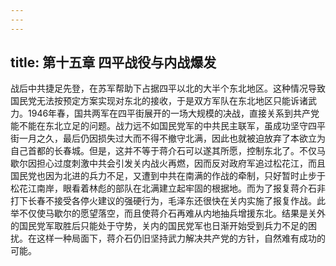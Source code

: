 ```yaml
---
---
---
```

title: 第十五章 四平战役与内战爆发
---




战后中共捷足先登，在苏军帮助下占据四平以北的大半个东北地区。这种情况导致国民党无法按预定方案实现对东北的接收，于是双方军队在东北地区只能诉诸武力。1946年春，国共两军在四平街展开的一场大规模的决战，直接关系到共产党能不能在东北立足的问题。战力远不如国民党军的中共民主联军，虽成功坚守四平街一月之久，最后仍因损失过大而不得不撤守北满，因此也就被迫放弃了本欲立为自己首都的长春城。但是，这并不等于蒋介石可以遂其所愿，控制东北了。不仅马歇尔因担心过度刺激中共会引发关内战火再燃，因而反对政府军追过松花江，而且国民党也因为北进的兵力不足，又遭到中共在南满的作战的牵制，只好暂时止步于松花江南岸，眼看着林彪的部队在北满建立起牢固的根据地。而为了报复蒋介石非打下长春不接受各停火建议的强硬行为，毛泽东还很快在关内实施了报复作战。此举不仅使马歇尔的愿望落空，而且使蒋介石再难从内地抽兵增援东北。结果是关外的国民党军取胜后只能处于守势，关内的国民党军也日渐开始受到兵力不足的困扰。在这样一种局面下，蒋介石仍旧坚持武力解决共产党的方针，自然难有成功的可能。